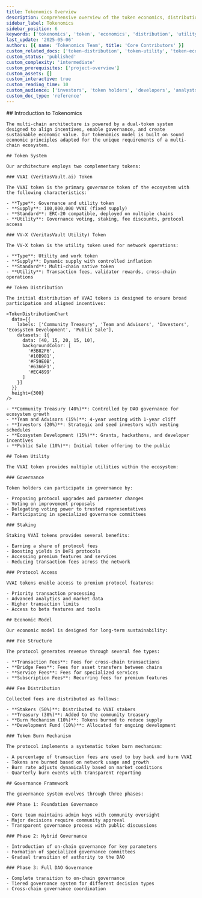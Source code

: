 ```yaml
---
title: Tokenomics Overview
description: Comprehensive overview of the token economics, distribution, utility, and governance mechanisms in the multi-chain architecture.
sidebar_label: Tokenomics
sidebar_position: 6
keywords: ['tokenomics', 'token', 'economics', 'distribution', 'utility', 'governance']
last_update: '2025-05-06'
authors: [{ name: 'Tokenomics Team', title: 'Core Contributors' }]
custom_related_docs: ['token-distribution', 'token-utility', 'token-economics', 'token-governance', 'token-staking']
custom_status: 'published'
custom_complexity: 'intermediate'
custom_prerequisites: ['project-overview']
custom_assets: []
custom_interactive: true
custom_reading_time: 10
custom_audience: ['investors', 'token holders', 'developers', 'analysts']
custom_doc_type: 'reference'
---
```



<SectionLevelOne id="tokenomics-overview" title="Tokenomics Overview">
  <ContentBlock>
    ## Introduction to Tokenomics

    The multi-chain architecture is powered by a dual-token system designed to align incentives, enable governance, and create sustainable economic value. Our tokenomics model is built on sound economic principles adapted for the unique requirements of a multi-chain ecosystem.

    ## Token System

    Our architecture employs two complementary tokens:

    ### VVAI (VeritasVault.ai) Token

    The VVAI token is the primary governance token of the ecosystem with the following characteristics:

    - **Type**: Governance and utility token
    - **Supply**: 100,000,000 VVAI (fixed supply)
    - **Standard**: ERC-20 compatible, deployed on multiple chains
    - **Utility**: Governance voting, staking, fee discounts, protocol access

    ### VV-X (VeritasVault Utility) Token

    The VV-X token is the utility token used for network operations:

    - **Type**: Utility and work token
    - **Supply**: Dynamic supply with controlled inflation
    - **Standard**: Multi-chain native token
    - **Utility**: Transaction fees, validator rewards, cross-chain operations

    ## Token Distribution

    The initial distribution of VVAI tokens is designed to ensure broad participation and aligned incentives:

    <TokenDistributionChart
      data={{
        labels: ['Community Treasury', 'Team and Advisors', 'Investors', 'Ecosystem Development', 'Public Sale'],
        datasets: [{
          data: [40, 15, 20, 15, 10],
          backgroundColor: [
            '#3B82F6',
            '#10B981',
            '#F59E0B',
            '#6366F1',
            '#EC4899'
          ]
        }]
      }}
      height={300}
    />

    - **Community Treasury (40%)**: Controlled by DAO governance for ecosystem growth
    - **Team and Advisors (15%)**: 4-year vesting with 1-year cliff
    - **Investors (20%)**: Strategic and seed investors with vesting schedules
    - **Ecosystem Development (15%)**: Grants, hackathons, and developer incentives
    - **Public Sale (10%)**: Initial token offering to the public

    ## Token Utility

    The VVAI token provides multiple utilities within the ecosystem:

    ### Governance

    Token holders can participate in governance by:

    - Proposing protocol upgrades and parameter changes
    - Voting on improvement proposals
    - Delegating voting power to trusted representatives
    - Participating in specialized governance committees

    ### Staking

    Staking VVAI tokens provides several benefits:

    - Earning a share of protocol fees
    - Boosting yields in DeFi protocols
    - Accessing premium features and services
    - Reducing transaction fees across the network

    ### Protocol Access

    VVAI tokens enable access to premium protocol features:

    - Priority transaction processing
    - Advanced analytics and market data
    - Higher transaction limits
    - Access to beta features and tools

    ## Economic Model

    Our economic model is designed for long-term sustainability:

    ### Fee Structure

    The protocol generates revenue through several fee types:

    - **Transaction Fees**: Fees for cross-chain transactions
    - **Bridge Fees**: Fees for asset transfers between chains
    - **Service Fees**: Fees for specialized services
    - **Subscription Fees**: Recurring fees for premium features

    ### Fee Distribution

    Collected fees are distributed as follows:

    - **Stakers (50%)**: Distributed to VVAI stakers
    - **Treasury (30%)**: Added to the community treasury
    - **Burn Mechanism (10%)**: Tokens burned to reduce supply
    - **Development Fund (10%)**: Allocated for ongoing development

    ### Token Burn Mechanism

    The protocol implements a systematic token burn mechanism:

    - A percentage of transaction fees are used to buy back and burn VVAI
    - Tokens are burned based on network usage and growth
    - Burn rate adjusts dynamically based on market conditions
    - Quarterly burn events with transparent reporting

    ## Governance Framework

    The governance system evolves through three phases:

    ### Phase 1: Foundation Governance

    - Core team maintains admin keys with community oversight
    - Major decisions require community approval
    - Transparent governance process with public discussions

    ### Phase 2: Hybrid Governance

    - Introduction of on-chain governance for key parameters
    - Formation of specialized governance committees
    - Gradual transition of authority to the DAO

    ### Phase 3: Full DAO Governance

    - Complete transition to on-chain governance
    - Tiered governance system for different decision types
    - Cross-chain governance coordination
  </ContentBlock>

  <div className="grid grid-cols-1 md:grid-cols-2 gap-4 mt-8">
    <DocCard
      title="Token Distribution"
      description="Detailed breakdown of token allocation and vesting schedules."
      to="/docs/tokenomics/distribution"
    />
    <DocCard
      title="Token Utility"
      description="In-depth explanation of token utility and use cases."
      to="/docs/tokenomics/utility"
    />
    <DocCard
      title="Token Economics"
      description="Analysis of the economic model and value accrual mechanisms."
      to="/docs/tokenomics/economics"
    />
    <DocCard
      title="Token Governance"
      description="Details of the governance system and voting mechanisms."
      to="/docs/tokenomics/governance"
    />
  </div>
</SectionLevelOne>
